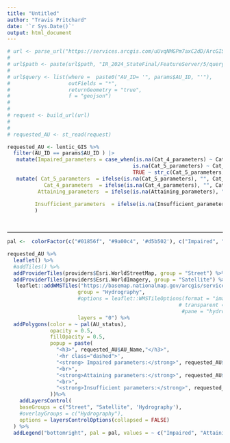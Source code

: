 ```yaml
---
title: "Untitled"
author: "Travis Pritchard"
date: '`r Sys.Date()`'
output: html_document
---
```


```r

# url <- parse_url("https://services.arcgis.com/uUvqNMGPm7axC2dD/ArcGIS/rest/services")
# 
# url$path <- paste(url$path, "IR_2024_StateFinal/FeatureServer/5/query", sep = "/")
# 
# url$query <- list(where =  paste0("AU_ID= '", params$AU_ID, "'"),
#                   outFields = "*",
#                   returnGeometry = "true",
#                   f = "geojson")
# 
# 
# request <- build_url(url)
# 
# 
# requested_AU <- st_read(request)

requested_AU <- lentic_GIS %>%
  filter(AU_ID == params$AU_ID ) |> 
   mutate(Impaired_parameters = case_when(is.na(Cat_4_parameters) ~ Cat_5_parameters,
                                         is.na(Cat_5_parameters) ~ Cat_4_parameters,
                                         TRUE ~ str_c(Cat_5_parameters, Cat_4_parameters, sep = ', '))) |> 
   mutate( Cat_5_parameters  = ifelse(is.na(Cat_5_parameters), "", Cat_5_parameters),
            Cat_4_parameters  = ifelse(is.na(Cat_4_parameters), "", Cat_4_parameters),
          Attaining_parameters  = ifelse(is.na(Attaining_parameters), "", Attaining_parameters),
        
         Insufficient_parameters  = ifelse(is.na(Insufficient_parameters), "", Insufficient_parameters),
         )




```

------------------------------------------------------------------------


```r


pal <-  colorFactor(c("#01856f", "#9a00c4", '#d5b502'), c("Impaired", "Attaining", "Insufficient Data"))

requested_AU %>%
  leaflet() %>%
  #addTiles() %>%
  addProviderTiles(providers$Esri.WorldStreetMap, group = "Street") %>%
  addProviderTiles(providers$Esri.WorldImagery, group = "Satellite") %>%
   leaflet::addWMSTiles("https://basemap.nationalmap.gov/arcgis/services/USGSHydroCached/MapServer/WmsServer",
                       group = "Hydrography",
                       #options = leaflet::WMSTileOptions(format = "image/png",
                                                        # transparent = TRUE,
                                                         #pane = "hydroTiles"),
                       layers = "0") %>%
  addPolygons(color = ~ pal(AU_status),
              opacity = 0.5,
              fillOpacity = 0.5,
              popup = paste(
                "<h3>", requested_AU$AU_Name,"</h3>",
                '<hr class="dashed">',
                "<strong> Impaired parameters:</strong>", requested_AU$Impaired_parameters, "<br>",
                "<br>",
                "<strong>Attaining parameters:</strong>", requested_AU$Attaining_parameters, "<br>",
                "<br>",
                "<strong>Insufficient parameters:</strong>", requested_AU$Insufficient_parameters, "<br>"
              ))%>%
    addLayersControl(
    baseGroups = c("Street", "Satellite", 'Hydrography'),
    #overlayGroups = c("Hydrography"),
    options = layersControlOptions(collapsed = FALSE)
  ) %>%
  addLegend("bottomright", pal = pal, values = ~ c("Impaired", "Attaining", "Insufficient Data"), title = "IR Status")
```
